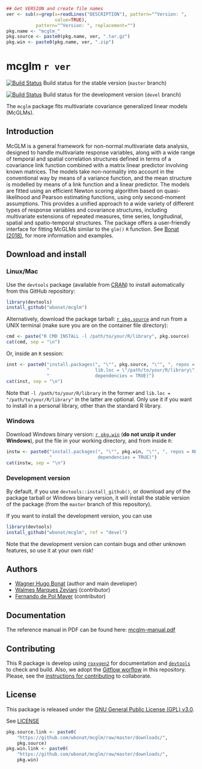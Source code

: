 ```r
## Get VERSION and create file names
ver <- sub(x=grep(x=readLines("DESCRIPTION"), pattern="^Version: ",
                  value=TRUE),
           pattern="^Version: ", replacement="")
pkg.name <- "mcglm_"
pkg.source <- paste0(pkg.name, ver, ".tar.gz")
pkg.win <- paste0(pkg.name, ver, ".zip")
```

# mcglm `r ver` 

[![Build Status](https://travis-ci.org/wbonat/mcglm.svg?branch=master)](https://travis-ci.org/wbonat/mcglm)
Build status for the stable version (`master` branch)

[![Build Status](https://travis-ci.org/wbonat/mcglm.svg?branch=devel)](https://travis-ci.org/wbonat/mcglm)
Build status for the development version (`devel` branch)

The `mcglm` package fits multivariate covariance generalized linear models (McGLMs).

## Introduction

McGLM is a general framework for non-normal multivariate data analysis, designed 
to handle multivariate response variables, along with a wide range of temporal 
and spatial correlation structures defined in terms of a covariance link function 
combined with a matrix linear predictor involving known matrices. 
The models take non-normality into account in the conventional way by means of a 
variance function, and the mean structure is modelled by means of a link function 
and a linear predictor. The models are fitted using an efficient Newton scoring 
algorithm based on quasi-likelihood and Pearson estimating functions, using only 
second-moment assumptions. This provides a unified approach to a wide variety of 
different types of response variables and covariance structures, including 
multivariate extensions of repeated measures, time series, longitudinal, spatial 
and spatio-temporal structures. The package offers a user-friendly interface for 
fitting McGLMs similar to the `glm()` `R` function. 
See [Bonat (2018)](https://www.jstatsoft.org/article/view/v084i04), for more 
information and examples.

## Download and install

### Linux/Mac

Use the `devtools` package (available from
[CRAN](http://cran-r.c3sl.ufpr.br/web/packages/devtools/index.html)) to
install automatically from this GitHub repository:

```r
library(devtools)
install_github("wbonat/mcglm")
```

Alternatively, download the package tarball: [`r pkg.source`][]
and run from a UNIX terminal (make sure you are on the container file
directory):

```r
cmd <- paste("R CMD INSTALL -l /path/to/your/R/library", pkg.source)
cat(cmd, sep = "\n")
```

Or, inside an `R` session:

```r
inst <- paste0("install.packages(", "\"", pkg.source, "\"", ", repos = NULL,\n",
               "                 lib.loc = \"/path/to/your/R/library\",\n",
               "                 dependencies = TRUE)")
cat(inst, sep = "\n")
```

Note that `-l /path/to/your/R/library` in the former and `lib.loc =
"/path/to/your/R/library"` in the latter are optional. Only use it if
you want to install in a personal library, other than the standard R
library.

### Windows

Download Windows binary version: [`r pkg.win`][] (**do not unzip
it under Windows**), put the file in your working directory, and from
inside `R`:

```r
instw <- paste0("install.packages(", "\"", pkg.win, "\"", ", repos = NULL,\n",
                "                 dependencies = TRUE)")
cat(instw, sep = "\n")
```

### Development version

By default, if you use `devtools::install_github()`, or download any of the
package tarball or Windows binary version, it will install the stable
version of the package (from the `master` branch of this repository).

If you want to install the development version, you can use

```r
library(devtools)
install_github("wbonat/mcglm", ref = "devel")
```

Note that the development version can contain bugs and other unknown
features, so use it at your own risk!

## Authors

- [Wagner Hugo Bonat][] (author and main developer)
- [Walmes Marques Zeviani][] (contributor)
- [Fernando de Pol Mayer][] (contributor)

## Documentation

The reference manual in PDF can be found here: [mcglm-manual.pdf][]

## Contributing

This R package is develop using [`roxygen2`][] for documentation and
[`devtools`] to check and build. Also, we adopt the [Gitflow worflow][]
in this repository. Please, see the
[instructions for contributing](./CONTRIBUTING.md) to collaborate.

## License

This package is released under the
[GNU General Public License (GPL) v3.0][].

See [LICENSE](./LICENSE)

<!-- links -->

```r
pkg.source.link <- paste0(
    "https://github.com/wbonat/mcglm/raw/master/downloads/",
    pkg.source)
pkg.win.link <- paste0(
    "https://github.com/wbonat/mcglm/raw/master/downloads/",
    pkg.win)
```

[GNU General Public License (GPL) v3.0]: http://www.gnu.org/licenses/gpl-3.0.html
[`roxygen2`]: https://github.com/klutometis/roxygen
[`devtools`]: https://github.com/hadley/devtools
[`r pkg.source`]: `r pkg.source.link`
[`r pkg.win`]: `r pkg.win.link`
[mcglm-manual.pdf]: www.leg.ufpr.br/~wagner/docmcglm/mcglm_0.6.0.pdf
[Gitflow worflow]: http://nvie.com/posts/a-successful-git-branching-model/
[Wagner Hugo Bonat]: http://www.leg.ufpr.br/~wagner
[Walmes Marques Zeviani]: http://www.leg.ufpr.br/~walmes
[Fernando de Pol Mayer]: http://www.leg.ufpr.br/~fernandomayer
